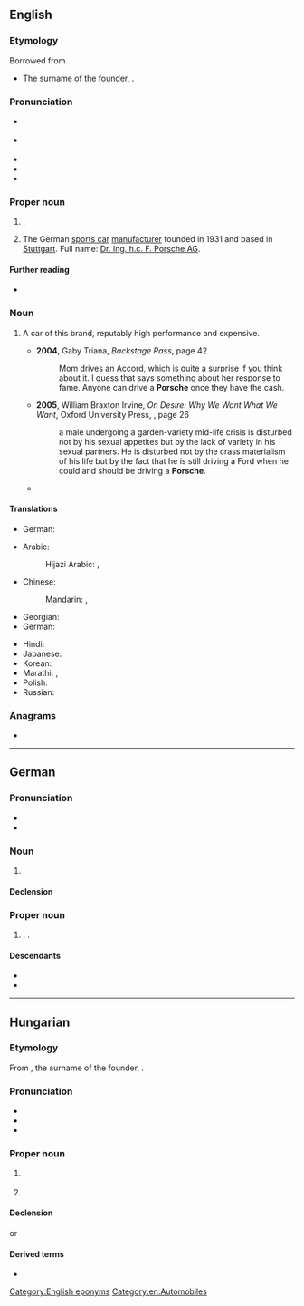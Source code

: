 ==English==
{{wikipedia|lang=en|Porsche (disambiguation)|Porsche}}

===Etymology===
Borrowed from {{bor|en|de|Porsche}}
* {{sense|automotive}} The surname of the founder, {{w|Ferdinand Porsche}}.

===Pronunciation===
* {{a|UK}} {{IPA|en|/ˈpɔːʃ/|/ˈpɔːʃ.ə/|/ˈpɔːʃ.i/}}
* {{a|US}} {{IPA|en|/ˈpɔɹʃ/|/ˈpɔɹʃ.ə/|/ˈpɔɹʃ.i/}}
* {{audio|en|en-us-Porsche.ogg|Audio (US)}}
* {{audio|en|en-uk-Porsche.ogg|Audio (UK)}}
* {{rhymes|en|ɔː(ɹ)ʃ|ɔː(ɹ)ʃə|ɔː(ɹ)ʃi|s1=1|s2=2|s3=2}}

===Proper noun===
{{en-proper noun|~}}

# {{lb|en|countable}} {{surname|en|from=German}}.
# {{lb|en|automotive}} The German [[sports car]] [[manufacturer]] founded in 1931 and based in [[Stuttgart]]. Full name: [[w:Porsche|Dr. Ing. h.c. F. Porsche AG]].

====Further reading====
* {{pedialite}}

===Noun===
{{en-noun}}

# {{lb|en|automotive}} A car of this brand, reputably high performance and expensive.
#* '''2004''', Gaby Triana, ''Backstage Pass'', page 42
#*: Mom drives an Accord, which is quite a surprise if you think about it. I guess that says something about her response to fame. Anyone can drive a '''Porsche''' once they have the cash.
#* '''2005''', William Braxton Irvine, ''On Desire:<!--colon in original--> Why We Want What We Want'', Oxford University Press, {{ISBN|0195188624}}, page 26
#*: a male undergoing a garden-variety mid-life crisis is disturbed not by his sexual appetites but by the lack of variety in his sexual partners. He is disturbed not by the crass materialism of his life but by the fact that he is still driving a Ford when he could and should be driving a '''Porsche'''.
#* {{quote-song|en|year=2018|artist={{w|Maroon 5}} ft. {{w|Cardi B}}|title=Girls Like You (Remix)|album=Red Pill Blues|passage=I don't really want a white horse and carriage / I'm thinkin' more of white '''Porsches''' and karats}}

====Translations====
{{trans-top|surname}}
* German: {{t+|de|Porsche}}
{{trans-mid}}
{{trans-bottom}}
{{trans-top|car of this brand}}
* Arabic: {{t|ar|بُورْش|m|tr=burš}}
*: Hijazi Arabic: {{t|acw|پورشه|f|tr=pōrša}}, {{t|acw|بُورْش|f|tr=bōrš}}
* Chinese:
*: Mandarin: {{t+|cmn|保時捷|sc=Hani}}, {{t+|cmn|保时捷|tr=Bǎoshíjié|sc=Hani}}
* Georgian: {{t|ka|პორშე}}
* German: {{t+|de|Porsche|m}}
{{trans-mid}}
* Hindi: {{t|hi|पॉर्श}}
* Japanese: {{t|ja|ポルシェ|tr=Porushe|sc=Jpan}}
* Korean: {{t|ko|^포르쉐}}
* Marathi: {{t|mr|पोर्श|f}}, {{t|mr|पोर्शे|f}}
* Polish: {{t+|pl|porsche|n}}
* Russian: {{t+|ru|По́рше|f}}
{{trans-bottom}}

===Anagrams===
* {{anagrams|en|a=cehoprs|Cophers|Porches|cophers|porches}}

[[Category:English eponyms]]
[[Category:en:Automobiles]]

----

==German==

===Pronunciation===
* {{IPA|de|[ˈpɔʁʃə]}}
* {{audio|de|De-Porsche.ogg|Audio}}

===Noun===
{{de-noun|f.sg}}

# {{archaic form of|de|Porst}}

====Declension====
{{de-ndecl|f.sg}}

===Proper noun===
{{de-proper noun|m}}

# {{m|en|Porsche}}: {{surname|de}}.

====Descendants====
* {{desc|en|Porsche}}
* {{desc|hu|Porsche}}

----

==Hungarian==

===Etymology===
From {{uder|hu|de|Porsche}}, the surname of the founder, {{w|Ferdinand Porsche}}.

===Pronunciation===
* {{hu-IPA|porse}}
* {{hyphenation|hu|Por|sche}}
* {{rhymes|hu|ʃɛ|s=2}}

===Proper noun===
{{head|hu|proper noun}}

# {{l|en|Porsche}} {{gloss|the German sports car manufacturer}}
# {{l|en|Porsche}} {{gloss|a car of this brand}}

====Declension====
{{hu-infl-nom|Porsché|e}}{{hu-pos-tek|Porsché}}
or
{{hu-infl-nom|Porsché|o}}{{hu-pos-tok|Porsché}}

====Derived terms====
* {{l|hu|porschés}}